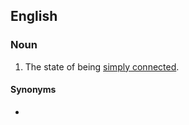==English==

===Noun===
{{en-noun|-}}
# {{lb|en|topology}} The state of being [[simply connected]].

====Synonyms====
* {{l|en|simple connectivity}}